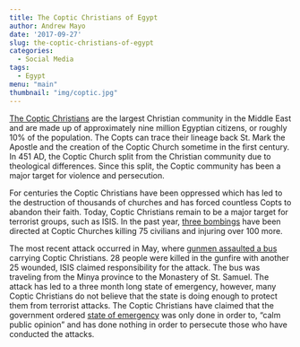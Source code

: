 ```yaml
---
title: The Coptic Christians of Egypt
author: Andrew Mayo
date: '2017-09-27'
slug: the-coptic-christians-of-egypt
categories:
  - Social Media
tags:
  - Egypt
menu: "main"
thumbnail: "img/coptic.jpg"
---
```


[The Coptic Christians](http://www.huffingtonpost.com/entry/who-are-egypts-coptic-christians-and-what-do-they-believe_us_58ebc537e4b0c89f912058d5) are the largest Christian community in the Middle East and are made up of approximately nine million Egyptian citizens, or roughly 10% of the population. The Copts can trace their lineage back St. Mark the Apostle and the creation of the Coptic Church sometime in the first century. In 451 AD, the Coptic Church split from the Christian community due to theological differences. Since this split, the Coptic community has been a major target for violence and persecution.

For centuries the Coptic Christians have been oppressed which has led to the destruction of thousands of churches and has forced countless Copts to abandon their faith. Today, Coptic Christians remain to be a major target for terrorist groups, such as ISIS. In the past year, [three bombings](http://www.cnn.com/2017/04/09/middleeast/egypt-coptic-christians/index.html) have been directed at Coptic Churches killing 75 civilians and injuring over 100 more.

The most recent attack occurred in May, where [gunmen assaulted a bus](http://www.bbc.com/news/world-middle-east-40059307) carrying Coptic Christians. 28 people were killed in the gunfire with another 25 wounded, ISIS claimed responsibility for the attack. The bus was traveling from the Minya province to the Monastery of St. Samuel. The attack has led to a three month long state of emergency, however, many Coptic Christians do not believe that the state is doing enough to protect them from terrorist attacks. The Coptic Christians have claimed that the government ordered [state of emergency](https://www.theguardian.com/world/2017/may/28/coptic-christians-accuse-egypt-government) was only done in order to, "calm public opinion" and has done nothing in order to persecute those who have conducted the attacks.